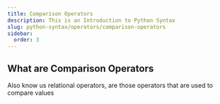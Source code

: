 ```yaml
---
title: Comparison Operators
description: This is an Introduction to Python Syntax
slug: python-syntax/operators/comparison-operators
sidebar:
  order: 3
---
```



## What are Comparison Operators

Also know us relational operators, are those operators that are used to compare values 

